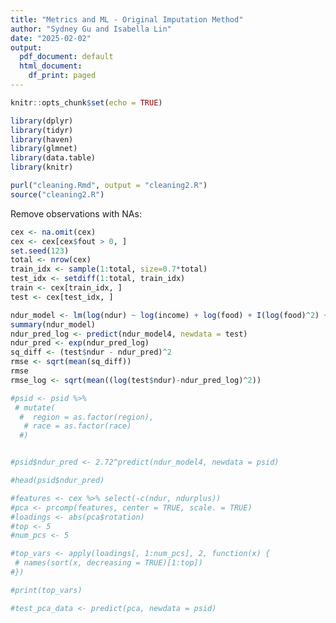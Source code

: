 ```yaml
---
title: "Metrics and ML - Original Imputation Method"
author: "Sydney Gu and Isabella Lin"
date: "2025-02-02"
output:
  pdf_document: default
  html_document:
    df_print: paged
---
```



```r
knitr::opts_chunk$set(echo = TRUE)
```

```r
library(dplyr)
library(tidyr)
library(haven)
library(glmnet)
library(data.table)
library(knitr)
```

```r
purl("cleaning.Rmd", output = "cleaning2.R")
source("cleaning2.R")
```
Remove observations with NAs:
```r
cex <- na.omit(cex)
cex <- cex[cex$fout > 0, ]
set.seed(123)
total <- nrow(cex)
train_idx <- sample(1:total, size=0.7*total)
test_idx <- setdiff(1:total, train_idx)
train <- cex[train_idx, ]
test <- cex[test_idx, ]
```

```r
ndur_model <- lm(log(ndur) ~ log(income) + log(food) + I(log(food)^2) + log(fout) + I(log(fout)^2) + hours + hourw + year, data = train)
summary(ndur_model)
ndur_pred_log <- predict(ndur_model4, newdata = test)
ndur_pred <- exp(ndur_pred_log)
sq_diff <- (test$ndur - ndur_pred)^2
rmse <- sqrt(mean(sq_diff))
rmse
rmse_log <- sqrt(mean((log(test$ndur)-ndur_pred_log)^2))
```
```r
#psid <- psid %>%
 # mutate(
  #  region = as.factor(region), 
   # race = as.factor(race)       
  #)


#psid$ndur_pred <- 2.72^predict(ndur_model4, newdata = psid)

#head(psid$ndur_pred)

```

```r
#features <- cex %>% select(-c(ndur, ndurplus))
#pca <- prcomp(features, center = TRUE, scale. = TRUE)
#loadings <- abs(pca$rotation)
#top <- 5
#num_pcs <- 5

#top_vars <- apply(loadings[, 1:num_pcs], 2, function(x) {
 # names(sort(x, decreasing = TRUE)[1:top])
#})

#print(top_vars)
```

```r
#test_pca_data <- predict(pca, newdata = psid)
```


